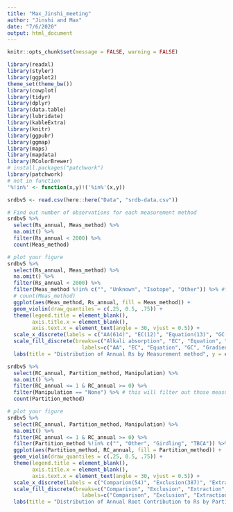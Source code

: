 ```yaml
---
title: "Max_Jinshi_meeting"
author: "Jinshi and Max"
date: "7/6/2020"
output: html_document
---
```


```r
knitr::opts_chunk$set(message = FALSE, warning = FALSE)

library(readxl)
library(styler)
library(ggplot2)
theme_set(theme_bw())
library(cowplot)
library(tidyr)
library(dplyr)
library(data.table)
library(lubridate)
library(kableExtra)
library(knitr)
library(ggpubr)
library(ggmap)
library(maps)
library(mapdata)
library(RColorBrewer)
# install.packages("patchwork")
library(patchwork)
# not in function
'%!in%' <- function(x,y)!('%in%'(x,y))
```


```r
srdbv5 <- read.csv(here::here("Data", "srdb-data.csv"))
```


```r
# Find out number of observations for each measurement method
srdbv5 %>% 
  select(Rs_annual, Meas_method) %>% 
  na.omit() %>% 
  filter(Rs_annual < 2000) %>% 
  count(Meas_method)

# plot your figure  
srdbv5 %>% 
  select(Rs_annual, Meas_method) %>% 
  na.omit() %>% 
  filter(Rs_annual < 2000) %>% 
  filter(Meas_method %!in% c("", "Unknown", "Isotope", "Other")) %>% #filter those out (not too much data)
  # count(Meas_method)
  ggplot(aes(Meas_method, Rs_annual, fill = Meas_method)) +
  geom_violin(draw_quantiles = c(.25, 0.5, .75)) +
  theme(legend.title = element_blank(),
        axis.title.x = element_blank(),
        axis.text.x = element_text(angle = 30, vjust = 0.5)) +
  scale_x_discrete(labels = c("AA(614)", "EC(12)", "Equation(13)", "GC(642)", "Gradient(39)", "IRGA(4134)")) +
  scale_fill_discrete(breaks=c("Alkali absorption", "EC", "Equation", "Gas chromatography", "Gradient", "IRGA"),
                        labels=c("AA", "EC", "Equation", "GC", "Gradient", "IRGA")) +
  labs(title = "Distribution of Annual Rs by Measurement method", y = expression(Annual~R[S]~(g~C~m^{-2}~yr^{-1})), x = "Measurement Method") # x label won't show up
```

```r
srdbv5 %>% 
  select(RC_annual, Partition_method, Manipulation) %>% 
  na.omit() %>% 
  filter(RC_annual <= 1 & RC_annual >= 0) %>% 
  filter(Manipulation == "None") %>% # this will filter out those measurements with treatment
  count(Partition_method)

# plot your figure
srdbv5 %>% 
  select(RC_annual, Partition_method, Manipulation) %>% 
  na.omit() %>% 
  filter(RC_annual <= 1 & RC_annual >= 0) %>% 
  filter(Partition_method %!in% c("", "Other", "Girdling", "TBCA")) %>% #filter those out (not too much data)
  ggplot(aes(Partition_method, RC_annual, fill = Partition_method)) +
  geom_violin(draw_quantiles = c(.25, 0.5, .75)) +
  theme(legend.title = element_blank(),
        axis.title.x = element_blank(),
        axis.text.x = element_text(angle = 30, vjust = 0.5)) +
  scale_x_discrete(labels = c("Comparion(54)", "Exclusion(387)", "Extraction(110)", "Isotope(17)", "Model(29)", "Subtraction(57)")) +
  scale_fill_discrete(breaks=c("Comparison", "Exclusion", "Extraction", "Isotope", "Model", "Subtraction"),
                        labels=c("Comparison", "Exclusion", "Extraction", "Isotope", "Model", "Subtraction")) +
  labs(title = "Distribution of Annual Root Contribution to Rs by Partitioning Method", y = expression(Annual~Root~Contribution~to~R[S]), x = "Partitioning Method") # x label still won't show up
```